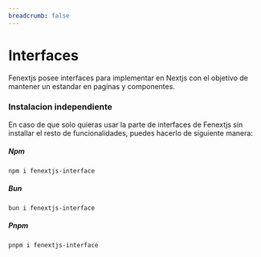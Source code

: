 ```yaml
---
breadcrumb: false
---
```


# Interfaces

Fenextjs posee interfaces para implementar en Nextjs con el objetivo de mantener un estandar en paginas y componentes.

### Instalacion independiente

En caso de que solo quieras usar la parte de interfaces de Fenextjs sin installar el resto de funcionalidades, puedes hacerlo de siguiente manera:

##### Npm

```code copy
npm i fenextjs-interface
```

##### Bun

```code copy
bun i fenextjs-interface
```

##### Pnpm

```code copy
pnpm i fenextjs-interface
```
